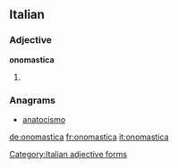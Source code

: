 ==Italian==

===Adjective===
'''onomastica''' {{f}}

# {{feminine of|onomastico}}

===Anagrams===
* [[anatocismo#Italian|anatocismo]]

[[Category:Italian adjective forms]]

[[de:onomastica]]
[[fr:onomastica]]
[[it:onomastica]]